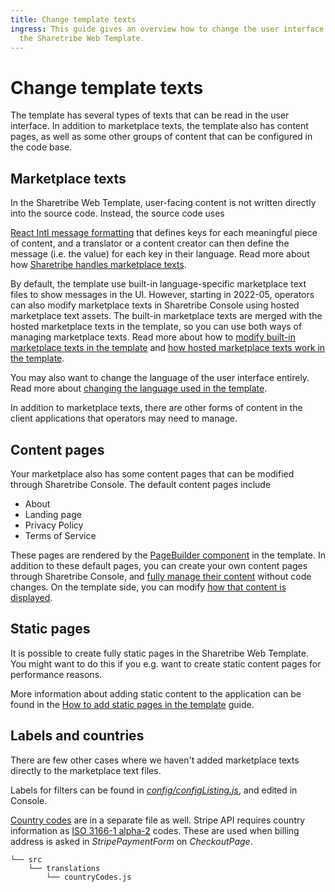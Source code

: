 ```yaml
---
title: Change template texts
ingress: This guide gives an overview how to change the user interface texts in
  the Sharetribe Web Template.
---
```


# Change template texts

The template has several types of texts that can be read in the user
interface. In addition to marketplace texts, the template also has
content pages, as well as some other groups of content that can be
configured in the code base.

## Marketplace texts

In the Sharetribe Web Template, user-facing content is not written
directly into the source code. Instead, the source code uses

[React Intl message formatting](https://formatjs.io/docs/intl#formatmessage)
that defines keys for each meaningful piece of content, and a translator
or a content creator can then define the message (i.e. the value) for
each key in their language. Read more about how
[Sharetribe handles marketplace texts](/concepts/marketplace-texts/).

By default, the template use built-in language-specific marketplace text
files to show messages in the UI. However, starting in 2022-05,
operators can also modify marketplace texts in Sharetribe Console using
hosted marketplace text assets. The built-in marketplace texts are
merged with the hosted marketplace texts in the template, so you can use
both ways of managing marketplace texts. Read more about how to
[modify built-in marketplace texts in the template](/template/how-to-change-bundled-marketplace-texts/)
and
[how hosted marketplace texts work in the template](/template/hosted-marketplace-texts/).

You may also want to change the language of the user interface entirely.
Read more about
[changing the language used in the template](/template/how-to-change-template-language/).

In addition to marketplace texts, there are other forms of content in
the client applications that operators may need to manage.

## Content pages

Your marketplace also has some content pages that can be modified
through Sharetribe Console. The default content pages include

- About
- Landing page
- Privacy Policy
- Terms of Service

These pages are rendered by the
[PageBuilder component](/template/page-builder/) in the template. In
addition to these default pages, you can create your own content pages
through Sharetribe Console, and
[fully manage their content](/concepts/content-management/) without code
changes. On the template side, you can modify
[how that content is displayed](/how-to/options-prop/).

## Static pages

It is possible to create fully static pages in the Sharetribe Web
Template. You might want to do this if you e.g. want to create static
content pages for performance reasons.

More information about adding static content to the application can be
found in the
[How to add static pages in the template](/template/how-to-add-static-pages/)
guide.

## Labels and countries

There are few other cases where we haven't added marketplace texts
directly to the marketplace text files.

Labels for filters can be found in
[_config/configListing.js_](https://github.com/sharetribe/web-template/blob/main/src/config/configListing.js),
and edited in Console.

[Country codes](https://github.com/sharetribe/web-template/blob/master/src/translations/countryCodes.js)
are in a separate file as well. Stripe API requires country information
as
[ISO 3166-1 alpha-2](https://en.wikipedia.org/wiki/ISO_3166-1_alpha-2)
codes. These are used when billing address is asked in
_StripePaymentForm_ on _CheckoutPage_.

```shell
└── src
    └── translations
        └── countryCodes.js
```
